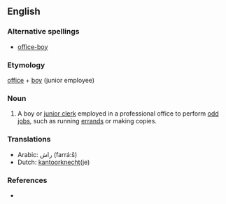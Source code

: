 ==English==

===Alternative spellings===
* [[office-boy]]

===Etymology===
[[office]] + [[boy]] (junior employee)

===Noun===
{{en-noun}}

# A boy or [[junior clerk]] employed in a professional office to perform [[odd job]]s, such as running [[errand]]s or making copies.

===Translations===
{{rfc-level|Translations at L3+ (AutoFormat would have corrected level of Translations)}}
*Arabic: راش (farrá:š) {{m}}
*Dutch: [[kantoorknecht]](je)

===References===
* {{Websters}}